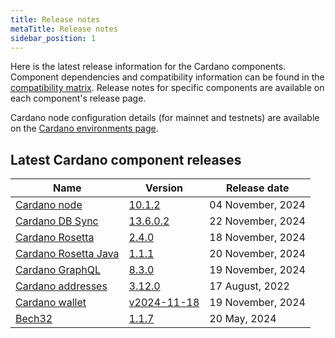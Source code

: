 ```yaml
---
title: Release notes
metaTitle: Release notes
sidebar_position: 1
---
```


Here is the latest release information for the Cardano components. Component
dependencies and compatibility information can be found in the
[compatibility matrix](/developer-resources/release-notes/comp-matrix). Release
notes for specific components are available on each component's release page.

Cardano node configuration details (for mainnet and testnets) are available on
the
[Cardano environments page](https://book.world.dev.cardano.org/environments.html).

## Latest Cardano component releases

| Name                                                                               | Version                                                                                      | Release date       |
|------------------------------------------------------------------------------------|----------------------------------------------------------------------------------------------|--------------------|
| [Cardano node](https://github.com/IntersectMBO/cardano-node)                       | [10.1.2](https://github.com/IntersectMBO/cardano-node/releases/tag/10.1.2)                   | 04 November, 2024 |
| [Cardano DB Sync](https://github.com/IntersectMBO/cardano-db-sync)                 | [13.6.0.2](https://github.com/IntersectMBO/cardano-db-sync/releases/tag/13.6.0.2)            | 22 November, 2024 |
| [Cardano Rosetta](https://github.com/cardano-foundation/cardano-rosetta)           | [2.4.0](https://github.com/cardano-foundation/cardano-rosetta/releases/tag/2.4.0)            | 18 November, 2024 |
| [Cardano Rosetta Java](https://github.com/cardano-foundation/cardano-rosetta-java) | [1.1.1](https://github.com/cardano-foundation/cardano-rosetta-java/releases/tag/1.1.1)       | 20 November, 2024 |
| [Cardano GraphQL](https://github.com/cardano-foundation/cardano-graphql)           | [8.3.0](https://github.com/cardano-foundation/cardano-graphql/releases/tag/8.3.0)            | 19 November, 2024 |
| [Cardano addresses](https://github.com/IntersectMBO/cardano-addresses)             | [3.12.0](https://github.com/IntersectMBO/cardano-addresses/releases/tag/3.12.0)              | 17 August, 2022    |
| [Cardano wallet](https://github.com/cardano-foundation/cardano-wallet)             | [v2024-11-18](https://github.com/cardano-foundation/cardano-wallet/releases/tag/v2024-11-18) | 19 November, 2024 |
| [Bech32](https://github.com/IntersectMBO/bech32)                                   | [1.1.7](https://github.com/IntersectMBO/bech32/releases/tag/v1.1.7)                          | 20 May, 2024       |
